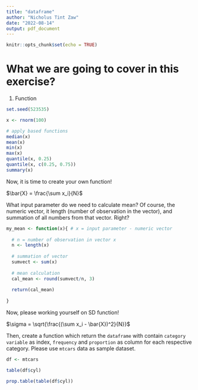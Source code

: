 ```yaml
---
title: "dataframe"
author: "Nicholus Tint Zaw"
date: "2022-08-14"
output: pdf_document
---
```


```r
knitr::opts_chunk$set(echo = TRUE)
```


# What we are going to cover in this exercise? 

1. Function


```r
set.seed(523535)

x <- rnorm(100)

# apply based functions
median(x)
mean(x)
min(x)
max(x)
quantile(x, 0.25)
quantile(x, c(0.25, 0.75))
summary(x)

```

Now, it is time to create your own function!


$\bar{X} = \frac{\sum x_i}{N}$

What input parameter do we need to calculate mean? Of course, the numeric vector, it length (number of observation in the vector), and summation of all numbers from that vector. Right? 

```r

my_mean <- function(x){ # x = input parameter - numeric vector 
  
  # n = number of observation in vector x 
  n <- length(x)
  
  # summation of vector 
  sumvect <- sum(x)
  
  # mean calculation 
  cal_mean <- round(sumvect/n, 3)
  
  return(cal_mean)
  
}

```


Now, please working yourself on SD function!

$\sigma = \sqrt{\frac{(\sum x_i - \bar{X})^2}{N}}$

Then, create a function which return the `dataframe` with contain `category variable` as index, `frequency` and `proportion` as column for each respective category. Please use `mtcars` data as sample dataset. 

```r
df <- mtcars

table(df$cyl)

prop.table(table(df$cyl))

```

